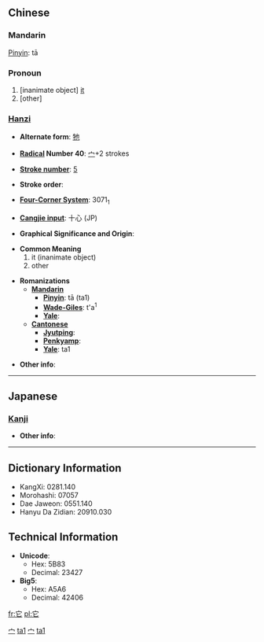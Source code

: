 {{zh-hanzi|{{zh-lookup|它}}}}
==Chinese==
===Mandarin===
[[Pinyin]]: tā
===Pronoun===

# [inanimate object] [[it]]
# [other]

===[[Hanzi]]===
* '''Alternate form''': [[牠]]

* '''[[Wiktionary:Chinese radical index| Radical]] Number 40''': [[Wiktionary:Chinese radical index 宀|宀]]+2 strokes

* '''[[Wiktionary:Chinese total strokes index|Stroke number]]''': [[Wiktionary:Chinese total strokes index 5|5]]

* '''Stroke order''': 

* '''[[Wiktionary:Chinese four corner index|Four-Corner System]]''': 3071<sub>1</sub>

* '''[[Wiktionary:Chinese Cangjie index|Cangjie input]]''': 十心 (JP)

* '''Graphical Significance and Origin''': 

* '''Common Meaning'''
*#it (inanimate object)
*# other

* '''Romanizations'''
** '''[[Mandarin]]'''
*** '''[[Pinyin]]''': tā (ta1)
*** '''[[Wade-Giles]]''': t'a<sup>1</sup>
*** '''[[Yale]]''': 
** '''[[Cantonese]]'''
*** '''[[Jyutping]]''':
*** '''[[Penkyamp]]''': 
*** '''[[Yale]]''': ta1

* '''Other info''': 

----

==Japanese==
===[[Kanji]]===
{{kanji|on readings=[[た]] (ta), [[しゃ]] (sha)
|kun readings=[[へび]] (hebi)
}}

* '''Other info''':  

----

== Dictionary Information ==

* KangXi: 0281.140
* Morohashi: 07057
* Dae Jaweon: 0551.140
* Hanyu Da Zidian: 20910.030

== Technical Information ==

* '''Unicode''':
** Hex: 5B83
** Decimal: 23427
* '''Big5''':
** Hex: A5A6
** Decimal: 42406

[[Category:zh-tw:Pronouns|宀]]
[[Category:zh-cn:Pronouns|ta1]]
[[Category:zh-tw:Beginning Mandarin|宀]]
[[Category:zh-cn:Beginning Mandarin|ta1]]

[[fr:它]]
[[pl:它]]